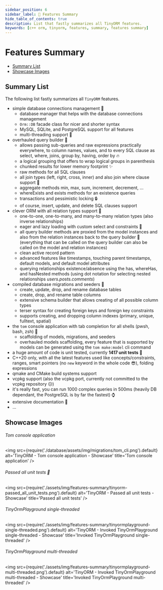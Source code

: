 ```yaml
---
sidebar_position: 6
sidebar_label: 📄 Features Summary
hide_table_of_contents: true
description: List that fastly summarizes all TinyORM features.
keywords: [c++ orm, tinyorm, features, summary, features summary]
---
```


# Features Summary

- [Summary List](#summary-list)
- [Showcase Images](#showcase-images)

## Summary List

The following list fastly summarizes all `TinyORM` features.

- simple database connections management 🧬
  - database manager that helps with the database connections management
  - `Orm::DB` facade class for nicer and shorter syntax
  - MySQL, SQLite, and PostgreSQL support for all features
  - multi-threading support 👀
- overhauled query builder 🔧
  - allows passing sub-queries and raw expressions practically everywhere, to column names, values, and to every SQL clause as select, where, joins, group by, having, order by 🔥
  - a logical grouping that offers to wrap logical groups in parenthesis
  - chunked results for lower memory footprint ✨
  - raw methods for all SQL clauses
  - all join types (left, right, cross, inner) and also join where clause support 🫤
  - aggregate methods min, max, sum, increment, decrement, ...
  - whereExists and exists methods for an existence queries
  - transactions and pessimistic locking 🔒
  - of course, insert, update, and delete SQL clauses support
- clever ORM with all relation types support 🎉
  - one-to-one, one-to-many, and many-to-many relation types (also inverse relationships)
  - eager and lazy loading with custom select and constraints 🚀
  - all query builder methods are proxied from the model instances and also from the relation instances back to the query builder 🤯 (everything that can be called on the query builder can also be called on the model and relation instances)
  - clean active record pattern
  - advanced features like timestamps, touching parent timestamps, default models, and default model attributes
  - querying relationships existence/absence using the has, whereHas, and hasNested methods (using dot notation for selecting nested relationships _users.posts.comments_)
- compiled database migrations and seeders 🕺
  - create, update, drop, and rename database tables
  - create, drop, and rename table columns
  - extensive schema builder that allows creating of all possible column types
  - terser syntax for creating foreign keys and foreign key constraints
  - supports creating, and dropping column indexes (primary, unique, fulltext, spatial)
- the `tom` console application with tab completion for all shells (pwsh, bash, zsh) 🥳
  - scaffolding of models, migrations, and seeders
  - overhauled models scaffolding, every feature that is supported by models can be generated using the `tom make:model` cli command
- a huge amount of code is unit tested, currently __1417 unit tests__ 🤯
- C++20 only, with all the latest features used like concepts/constraints, ranges, smart pointers (no `new` keyword in the whole code 😎), folding expressions
- qmake and CMake build systems support
- vcpkg support (also the vcpkg port, currently not committed to the vcpkg repository ☹️)
- it's really fast, you can run 1000 complex queries in 500ms (heavily DB dependant, the PostgreSQL is by far the fastest) ⌚
- extensive documentation 📃
- ...

## Showcase Images

###### Tom console application

<img src={require('./database/assets/img/migrations/tom_cli.png').default}
    alt='TinyORM - Tom console application - Showcase'
    title='Tom console application' />

###### Passed all unit tests 🥳

<img src={require('./assets/img/features-summary/tinyorm-passed_all_unit_tests.png').default}
    alt='TinyORM - Passed all unit tests - Showcase'
    title='Passed all unit tests' />

###### TinyOrmPlayground single-threaded

<img src={require('./assets/img/features-summary/tinyormplayground-single-threaded.png').default}
    alt='TinyORM - Invoked TinyOrmPlayground single-threaded - Showcase'
    title='Invoked TinyOrmPlayground single-threaded' />

###### TinyOrmPlayground multi-threaded

<img src={require('./assets/img/features-summary/tinyormplayground-multi-threaded.png').default}
    alt='TinyORM - Invoked TinyOrmPlayground multi-threaded - Showcase'
    title='Invoked TinyOrmPlayground multi-threaded' />
